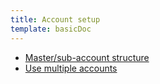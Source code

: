 ```yaml
---
title: Account setup
template: basicDoc
---
```


* [Master/sub-account structure](/docs/accounts/install-new-relic/account-setup/manage-apps-or-users-sub-accounts)
* [Use multiple accounts](/docs/accounts/install-new-relic/account-setup/use-multiple-accounts)
